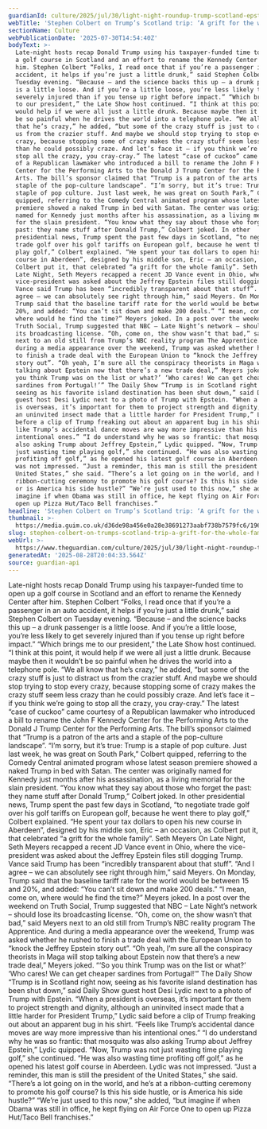 ```yaml
---
guardianId: culture/2025/jul/30/light-night-roundup-trump-scotland-epstein
webTitle: 'Stephen Colbert on Trump’s Scotland trip: ‘A grift for the whole family’'
sectionName: Culture
webPublicationDate: '2025-07-30T14:54:40Z'
bodyText: >-
  Late-night hosts recap Donald Trump using his taxpayer-funded time to open up
  a golf course in Scotland and an effort to rename the Kennedy Center after
  him. Stephen Colbert “Folks, I read once that if you’re a passenger in an auto
  accident, it helps if you’re just a little drunk,” said Stephen Colbert on
  Tuesday evening. “Because – and the science backs this up – a drunk passenger
  is a little loose. And if you’re a little loose, you’re less likely to get
  severely injured than if you tense up right before impact.” “Which brings me
  to our president,” the Late Show host continued. “I think at this point, it
  would help if we were all just a little drunk. Because maybe then it wouldn’t
  be so painful when he drives the world into a telephone pole. “We all know
  that he’s crazy,” he added, “but some of the crazy stuff is just to distract
  us from the crazier stuff. And maybe we should stop trying to stop every
  crazy, because stopping some of crazy makes the crazy stuff seem less crazy
  than he could possibly craze. And let’s face it – if you think we’re going to
  stop all the crazy, you cray-cray.” The latest “case of cuckoo” came courtesy
  of a Republican lawmaker who introduced a bill to rename the John F Kennedy
  Center for the Performing Arts to the Donald J Trump Center for the Performing
  Arts. The bill’s sponsor claimed that “Trump is a patron of the arts and a
  staple of the pop-culture landscape”. “I’m sorry, but it’s true: Trump is a
  staple of pop culture. Just last week, he was great on South Park,” Colbert
  quipped, referring to the Comedy Central animated program whose latest season
  premiere showed a naked Trump in bed with Satan. The center was originally
  named for Kennedy just months after his assassination, as a living memorial
  for the slain president. “You know what they say about those who forget the
  past: they name stuff after Donald Trump,” Colbert joked. In other
  presidential news, Trump spent the past few days in Scotland, “to negotiate
  trade golf over his golf tariffs on European golf, because he went there to
  play golf,” Colbert explained. “He spent your tax dollars to open his new
  course in Aberdeen”, designed by his middle son, Eric – an occasion, as
  Colbert put it, that celebrated “a grift for the whole family”. Seth Meyers On
  Late Night, Seth Meyers recapped a recent JD Vance event in Ohio, where the
  vice-president was asked about the Jeffrey Epstein files still dogging Trump.
  Vance said Trump has been “incredibly transparent about that stuff”. “And I
  agree – we can absolutely see right through him,” said Meyers. On Monday,
  Trump said that the baseline tariff rate for the world would be between 15 and
  20%, and added: “You can’t sit down and make 200 deals.” “I mean, come on,
  where would he find the time?” Meyers joked. In a post over the weekend on
  Truth Social, Trump suggested that NBC – Late Night’s network – should lose
  its broadcasting license. “Oh, come on, the show wasn’t that bad,” said Meyers
  next to an old still from Trump’s NBC reality program The Apprentice. And
  during a media appearance over the weekend, Trump was asked whether he rushed
  to finish a trade deal with the European Union to “knock the Jeffrey Epstein
  story out”. “Oh yeah, I’m sure all the conspiracy theorists in Maga will stop
  talking about Epstein now that there’s a new trade deal,” Meyers joked. “‘So
  you think Trump was on the list or what?’ ‘Who cares! We can get cheaper
  sardines from Portugal!’” The Daily Show “Trump is in Scotland right now,
  seeing as his favorite island destination has been shut down,” said Daily Show
  guest host Desi Lydic next to a photo of Trump with Epstein. “When a president
  is overseas, it’s important for them to project strength and dignity, although
  an uninvited insect made that a little harder for President Trump,” Lydic said
  before a clip of Trump freaking out about an apparent bug in his shirt. “Feels
  like Trump’s accidental dance moves are way more impressive than his
  intentional ones.” “I do understand why he was so frantic: that mosquito was
  also asking Trump about Jeffrey Epstein,” Lydic quipped. “Now, Trump was not
  just wasting time playing golf,” she continued. “He was also wasting time
  profiting off golf,” as he opened his latest golf course in Aberdeen. Lydic
  was not impressed. “Just a reminder, this man is still the president of the
  United States,” she said. “There’s a lot going on in the world, and he’s at a
  ribbon-cutting ceremony to promote his golf course? Is this his side hustle,
  or is America his side hustle?” “We’re just used to this now,” she added, “but
  imagine if when Obama was still in office, he kept flying on Air Force One to
  open up Pizza Hut/Taco Bell franchises.”
headline: 'Stephen Colbert on Trump’s Scotland trip: ‘A grift for the whole family’'
thumbnail: >-
  https://media.guim.co.uk/d36de98a456e0a28e38691273aabf738b7579fc6/196_123_2621_1574/500.jpg
slug: stephen-colbert-on-trumps-scotland-trip-a-grift-for-the-whole-family
webUrl: >-
  https://www.theguardian.com/culture/2025/jul/30/light-night-roundup-trump-scotland-epstein
generatedAt: '2025-08-28T20:04:33.564Z'
source: guardian-api
---
```

Late-night hosts recap Donald Trump using his taxpayer-funded time to open up a golf course in Scotland and an effort to rename the Kennedy Center after him. Stephen Colbert “Folks, I read once that if you’re a passenger in an auto accident, it helps if you’re just a little drunk,” said Stephen Colbert on Tuesday evening. “Because – and the science backs this up – a drunk passenger is a little loose. And if you’re a little loose, you’re less likely to get severely injured than if you tense up right before impact.” “Which brings me to our president,” the Late Show host continued. “I think at this point, it would help if we were all just a little drunk. Because maybe then it wouldn’t be so painful when he drives the world into a telephone pole. “We all know that he’s crazy,” he added, “but some of the crazy stuff is just to distract us from the crazier stuff. And maybe we should stop trying to stop every crazy, because stopping some of crazy makes the crazy stuff seem less crazy than he could possibly craze. And let’s face it – if you think we’re going to stop all the crazy, you cray-cray.” The latest “case of cuckoo” came courtesy of a Republican lawmaker who introduced a bill to rename the John F Kennedy Center for the Performing Arts to the Donald J Trump Center for the Performing Arts. The bill’s sponsor claimed that “Trump is a patron of the arts and a staple of the pop-culture landscape”. “I’m sorry, but it’s true: Trump is a staple of pop culture. Just last week, he was great on South Park,” Colbert quipped, referring to the Comedy Central animated program whose latest season premiere showed a naked Trump in bed with Satan. The center was originally named for Kennedy just months after his assassination, as a living memorial for the slain president. “You know what they say about those who forget the past: they name stuff after Donald Trump,” Colbert joked. In other presidential news, Trump spent the past few days in Scotland, “to negotiate trade golf over his golf tariffs on European golf, because he went there to play golf,” Colbert explained. “He spent your tax dollars to open his new course in Aberdeen”, designed by his middle son, Eric – an occasion, as Colbert put it, that celebrated “a grift for the whole family”. Seth Meyers On Late Night, Seth Meyers recapped a recent JD Vance event in Ohio, where the vice-president was asked about the Jeffrey Epstein files still dogging Trump. Vance said Trump has been “incredibly transparent about that stuff”. “And I agree – we can absolutely see right through him,” said Meyers. On Monday, Trump said that the baseline tariff rate for the world would be between 15 and 20%, and added: “You can’t sit down and make 200 deals.” “I mean, come on, where would he find the time?” Meyers joked. In a post over the weekend on Truth Social, Trump suggested that NBC – Late Night’s network – should lose its broadcasting license. “Oh, come on, the show wasn’t that bad,” said Meyers next to an old still from Trump’s NBC reality program The Apprentice. And during a media appearance over the weekend, Trump was asked whether he rushed to finish a trade deal with the European Union to “knock the Jeffrey Epstein story out”. “Oh yeah, I’m sure all the conspiracy theorists in Maga will stop talking about Epstein now that there’s a new trade deal,” Meyers joked. “‘So you think Trump was on the list or what?’ ‘Who cares! We can get cheaper sardines from Portugal!’” The Daily Show “Trump is in Scotland right now, seeing as his favorite island destination has been shut down,” said Daily Show guest host Desi Lydic next to a photo of Trump with Epstein. “When a president is overseas, it’s important for them to project strength and dignity, although an uninvited insect made that a little harder for President Trump,” Lydic said before a clip of Trump freaking out about an apparent bug in his shirt. “Feels like Trump’s accidental dance moves are way more impressive than his intentional ones.” “I do understand why he was so frantic: that mosquito was also asking Trump about Jeffrey Epstein,” Lydic quipped. “Now, Trump was not just wasting time playing golf,” she continued. “He was also wasting time profiting off golf,” as he opened his latest golf course in Aberdeen. Lydic was not impressed. “Just a reminder, this man is still the president of the United States,” she said. “There’s a lot going on in the world, and he’s at a ribbon-cutting ceremony to promote his golf course? Is this his side hustle, or is America his side hustle?” “We’re just used to this now,” she added, “but imagine if when Obama was still in office, he kept flying on Air Force One to open up Pizza Hut/Taco Bell franchises.”
